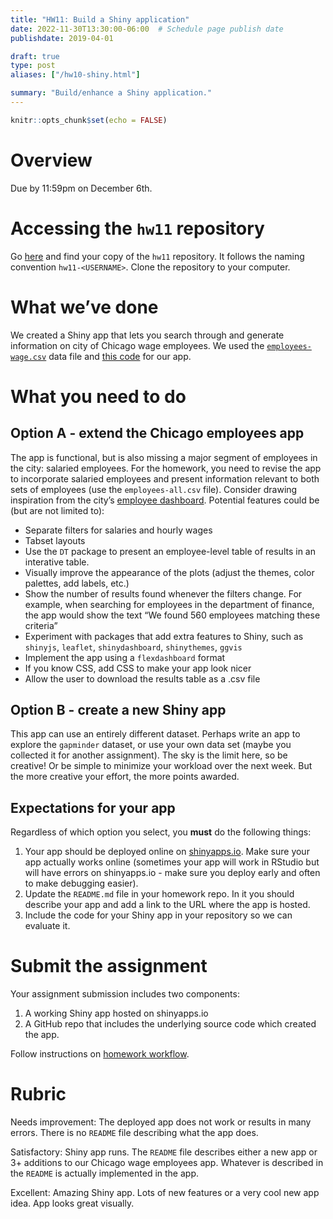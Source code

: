 ```yaml
---
title: "HW11: Build a Shiny application"
date: 2022-11-30T13:30:00-06:00  # Schedule page publish date
publishdate: 2019-04-01

draft: true
type: post
aliases: ["/hw10-shiny.html"]

summary: "Build/enhance a Shiny application."
---
```


```r
knitr::opts_chunk$set(echo = FALSE)
```

# Overview

Due by 11:59pm on December 6th.

# Accessing the `hw11` repository

Go [here](https://github.coecis.cornell.edu/cis-fa22) and find your copy of the `hw11` repository. It follows the naming convention `hw11-<USERNAME>`. Clone the repository to your computer.

# What we've done

We created a Shiny app that lets you search through and generate information on city of Chicago wage employees. We used the [`employees-wage.csv`](https://github.com/cis-ds/shiny-demo) data file and [this code](/notes/shiny/#final-shiny-app-code) for our app.

# What you need to do

## Option A - extend the Chicago employees app

The app is functional, but is also missing a major segment of employees in the city: salaried employees. For the homework, you need to revise the app to incorporate salaried employees and present information relevant to both sets of employees (use the `employees-all.csv` file). Consider drawing inspiration from the city's [employee dashboard](https://data.cityofchicago.org/Administration-Finance/Current-Employee-Names-Salaries-and-Position-Title/aned-ke5c). Potential features could be (but are not limited to):

* Separate filters for salaries and hourly wages
* Tabset layouts
* Use the `DT` package to present an employee-level table of results in an interative table.
* Visually improve the appearance of the plots (adjust the themes, color palettes, add labels, etc.)
* Show the number of results found whenever the filters change. For example, when searching for employees in the department of finance, the app would show the text "We found 560 employees matching these criteria"
* Experiment with packages that add extra features to Shiny, such as `shinyjs`, `leaflet`, `shinydashboard`, `shinythemes`, `ggvis`
* Implement the app using a `flexdashboard` format
* If you know CSS, add CSS to make your app look nicer
* Allow the user to download the results table as a .csv file

## Option B - create a new Shiny app

This app can use an entirely different dataset. Perhaps write an app to explore the `gapminder` dataset, or use your own data set (maybe you collected it for another assignment). The sky is the limit here, so be creative! Or be simple to minimize your workload over the next week. But the more creative your effort, the more points awarded.

## Expectations for your app

Regardless of which option you select, you **must** do the following things:

1. Your app should be deployed online on [shinyapps.io](http://www.shinyapps.io). Make sure your app actually works online (sometimes your app will work in RStudio but will have errors on shinyapps.io - make sure you deploy early and often to make debugging easier).
1. Update the `README.md` file in your homework repo. In it you should describe your app and add a link to the URL where the app is hosted.
1. Include the code for your Shiny app in your repository so we can evaluate it.

# Submit the assignment

Your assignment submission includes two components:

1. A working Shiny app hosted on shinyapps.io
1. A GitHub repo that includes the underlying source code which created the app.

Follow instructions on [homework workflow](/faq/homework-guidelines/#homework-workflow).

# Rubric

Needs improvement: The deployed app does not work or results in many errors. There is no `README` file describing what the app does.

Satisfactory: Shiny app runs. The `README` file describes either a new app or 3+ additions to our Chicago wage employees app. Whatever is described in the `README` is actually implemented in the app.

Excellent: Amazing Shiny app. Lots of new features or a very cool new app idea. App looks great visually.
